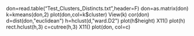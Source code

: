 
don=read.table("Test_Clusters_Distincts.txt",header=F)
don=as.matrix(don)
k=kmeans(don,2)
plot(don,col=k$cluster)
View(k)
cor(don)
d=dist(don,"euclidean")
h=hclust(d,"ward.D2")
plot(h$height)
X11()
plot(h)
rect.hclust(h,3)
c=cutree(h,3)
X11()
plot(don, col=c)